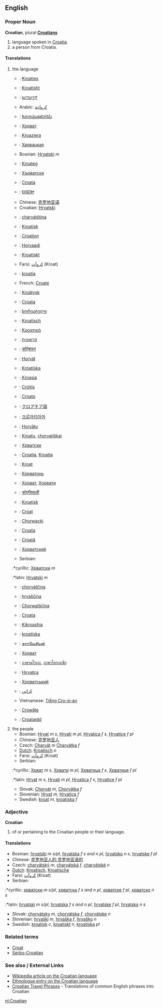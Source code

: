 ==English==
===Proper Noun===
'''Croatian''', plural '''[[Croatians]]'''

# language spoken in [[Croatia]].
# a person from Croatia.

====Translations====
#the language
#*{{af}}: [[Kroaties]]
#*{{sq}}: [[Kroatisht]]
#*{{am}}: [[ክሮሽያንኛ]]
#*Arabic: [[كرواتية]]
#*{{hy}}: [[Խորվաթերեն]]
#*{{az}}: [[Хорват]]
#*{{eu}}: [[Kroaziera]]
#*{{be}}: [[Харвацкая]]
#*Bosnian: [[Hrvatski]] ''m''
#*{{br}}: [[Kroateg]]
#*{{bg}}: [[Хърватски]]
#*{{ca}}: [[Croata]]
#*{{chr}}: [[ᎧᎶᎠᏥ]]
#*Chinese: [[克罗地亚语]]
#*Croatian: [[Hrvatski]]
#*{{cs}}: [[charvátština]] {{f}}
#*{{da}}: [[Kroatisk]]
#*{{en}}: [[Croation]]
#*{{et}}: [[Horvaadi]]
#*{{fo}}: [[Kroatiskt]]
#*Farsi: [[كروآت]] (Kroat)
#*{{fi}}: [[kroatia]]
#*French: [[Croate]]
#*{{fy}}: [[Kroätysk]]
#*{{gl}}: [[Croata]]
#*{{ka}}: [[ხორვატული]]
#*{{de}}: [[Kroatisch]]
#*{{el}}: [[Κροατικά]]
#*{{he}}: [[קרואטית]]
#*{{hi}}: [[क्रोऐशयन]]
#*{{hu}}: [[Horvát]]
#*{{is}}: [[Króatíska]]
#*{{id}}: [[Kroasia]]
#*{{ga}}: [[Cróitis]]
#*{{it}}: [[Croato]]
#*{{ja}}: [[クロアチア語]]
#*{{ko}}: [[크로아티아어]]
#*{{lv}}: [[Horvātu]]
#*{{lt}}: [[Kroatų]], [[chorvatiškai]]
#*{{mk}}: [[Хрватски]]
#*{{ms}}: [[Croatia]], [[Kroatia]]
#*{{mt}}: [[Kroat]]
#*{{wen}}: [[Корватонь]]
#*{{mn}}: [[Хорват]], [[Хорвати]]
#*{{ne}}: [[क्रोएसियाली]]
#*{{no}}: [[Kroatisk]]
#*{{oc}}: [[Croat]]
#*{{pl}}: [[Chorwacki]]
#*{{pt}}: [[Croata]]
#*{{ro}}: [[Croată]]
#*{{ru}}: [[Хорватский]]
#*Serbian:
#:*cyrillic: [[Хрватски]] ''m''
#:*latin: [[Hrvatski]] ''m''
#*{{sk}}: [[chorvátčina]] {{f}}
#*{{sl}}: [[hrvaščina]] {{f}}
#*{{wen}}: [[Chorwatšćina]]
#*{{es}}: [[Croata]]
#*{{sw}}: [[Kikroashia]]
#*{{sv}}: [[kroatiska]]
#*{{ta}}: [[சுராவேசியன்]]
#*{{tt}}: [[Хорват]]
#*{{th}}: [[ภาษาคโรเอะ]], [[ภาษาโครเอเชีย]]
#*{{tr}}: [[Hırvatça]]
#*{{uk}}: [[Хорватський]]
#*{{ur}}: [[کراتي]]
#*Vietnamese: [[Tiếng Cro-xi-an]]
#*{{wa}}: [[Crowåte]]
#*{{cy}}: [[Croataidd]]
#the people
#*Bosnian: [[Hrvat]] ''m s'', [[Hrvati]] ''m pl'', [[Hrvatica]] ''f s'', [[Hrvatice]] ''f pl''
#*Chinese: [[克罗地亚人]]
#*Czech: [[Charvát]] ''m''  [[Charvátka]] ''f''
#*[[Dutch]]: [[Kroatisch]] ''n''
#*Farsi: [[كروآت]] (Kroat)
#*Serbian:
#:*cyrillic: [[Хрват]] ''m s'', [[Хрвати]] ''m pl'', [[Хрватица]] ''f s'', [[Хрватице]] ''f pl''
#:*latin: [[Hrvat]] ''m s'', [[Hrvati]] ''m pl'', [[Hrvatica]] ''f s'', [[Hrvatice]] ''f pl''
#*Slovak: [[Chorvát]] ''m'', [[Chorvátka]] ''f'' 
#*Slovenian:  [[Hrvat]] ''m'', [[Hrvatica]] ''f'' 
#*Swedish: [[kroat]] ''m'', [[kroatiska]] ''f''

===Adjective===
'''Croatian'''

# of or pertaining to the Croatian people or their language.

====Translations====
*Bosnian: [[hrvatski]] ''m s/pl'', [[hrvatska]] ''f s and n pl'', [[hrvatsko]] ''n s'', [[hrvatske]] ''f pl''
*Chinese: [[克罗地亚人的]],[[克罗地亚语的]]
*Czech: [[charvátský]] ''m'', [[charvátská]] ''f'', [[charvátské]] ''n''
*[[Dutch]]: [[Kroatisch]], [[Kroatische]]
*Farsi: [[كروآت]] (Kroat)
*Serbian:
:*cyrillic: [[хрватски]] ''m s/pl'', [[хрватска]] ''f s and n pl'', [[хрватске]] ''f pl'', [[хрватско]] ''n s''
:*latin: [[hrvatski]] ''m s/pl'', [[hrvatska]] ''f s and n pl'', [[hrvatske]] ''f pl'', [[hrvatsko]] ''n s''
*Slovak: [[chorvátsky]] ''m'', [[chorvátska]] ''f'', [[chorvátske]] ''n''
*Slovenian: [[hrvaški]] ''m'', [[hrvaška]] ''f'', [[hrvaško]] ''n''
*Swedish: [[kroatisk]] ''c'', [[kroatiskt]] ''n'', [[kroatiska]] ''pl''

===Related terms===
*[[Croat]]
*[[Serbo-Croatian]]

===See also / External Links===
{{interwiktionary|code=hr}}
*[[w:Croatian_language|Wikipedia article on the Croatian language]]
*[http://www.ethnologue.com/show_language.asp?code=SRC Ethnologue entry on the Croatian language]
*[http://www.canuckabroad.com/language/croatian.shtml Croatian Travel Phrases] - Translations of common English phrases into Croatian

[[nl:Croatian]]